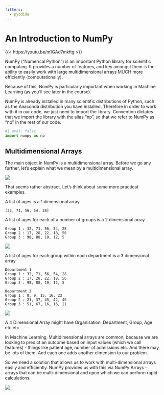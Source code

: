 ```yaml
---
filters:
  - pyodide
---
```


# An Introduction to NumPy

{{< https://youtu.be/m1GAd7mkftg >}}

NumPy (“Numerical Python”) is an important Python library for scientific computing.  It provides a number of features, and key amongst them is the ability to easily work with large multidimensional arrays MUCH more efficiently (computationally).

Because of this, NumPy is particularly important when working in Machine Learning (as you’ll see later in the course).


NumPy is already installed in many scientific distributions of Python, such as the Anaconda distribution you have installed.  Therefore in order to work with it in our code, we just need to import the library. Convention dictates that we import the library with the alias “np”, so that we refer to NumPy as “np” in the rest of our code.

```python
#| eval: false
import numpy as np
```


## Multidimensional Arrays

The main object in NumPy is a multidimensional array.  Before we go any further, let’s explain what we mean by a multidimensional array.

![](assets/2024-05-15-12-33-46.png)

That seems rather abstract.  Let’s think about some more practical examples.

A list of ages is a 1 dimensional array

`[32, 71, 56, 54, 28]`

A list of ages for each of a number of groups is a 2 dimensional array
```
Group 1 : 32, 71, 56, 54, 28
Group 2 : 17, 28, 22, 18, 56
Group 3 : 98, 88, 10, 12, 5
```

![](assets/2024-05-15-12-34-14.png)

A list of ages for each group within each department is a 3 dimensional array

```
Department 1
Group 1 : 32, 71, 56, 54, 28
Group 2 : 17, 28, 22, 18, 56
Group 3 : 98, 88, 10, 12, 5

Department 2
Group 1 : 8, 9, 15, 16, 23
Group 2 : 21, 37, 45, 42, 46
Group 3 : 51, 67, 16, 16, 21

```

![](assets/2024-05-15-12-34-48.png)

A 4 Dimensional Array might have Organisation, Department, Group, Age etc etc

In Machine Learning, Multidimensional arrays are common, because we are looking to predict an outcome based on input values (which we call features) - things like patient age, number of admissions etc.  And there may be lots of them.  And each one adds another dimension to our problem.

So we need a solution that allows us to work with multi-dimensional arrays easily and efficiently.  NumPy provides us with this via NumPy Arrays - arrays that can be multi-dimensional and upon which we can perform rapid calculations.

![](assets/2024-05-15-12-35-12.png)
